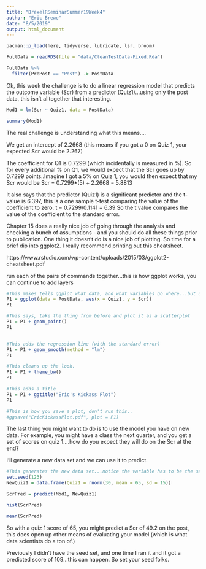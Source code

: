 ```yaml
---
title: "DrexelRSeminarSummer19Week4"
author: "Eric Brewe"
date: "8/5/2019"
output: html_document
---
```


```r
pacman::p_load(here, tidyverse, lubridate, lsr, broom)

FullData = readRDS(file = "data/CleanTestData-Fixed.Rda")

FullData %>%
  filter(PrePost == "Post") -> PostData
```

Ok, this week the challenge is to do a linear regression model that predicts the outcome variable (Scr) from a predictor (Quiz1)...using only the post data, this isn't alltogether that interesting.  

```r

Mod1 = lm(Scr ~ Quiz1, data = PostData)

summary(Mod1)
```
The real challenge is understanding what this means....

We get an intercept of 2.2668 (this means if you got a 0 on Quiz 1, your expected Scr would be 2.267)

The coefficient for Q1 is 0.7299 (which incidentally is measured in %). So for every additional % on Q1, we would expect that the Scr goes up by 0.7299 points..Imagine I got a 5% on Quiz 1, you would then expect that my Scr would be 
Scr = 0.7299*(5) + 2.2668 = 5.8813

It also says that the predictor (Quiz1) is a significant predictor and the t-value is 6.397, this is a one sample t-test comparing the value of the coefficient to zero.  t = 0.7299/0.1141 = 6.39  So the t value compares the value of the coefficient to the standard error.   

Chapter 15 does a really nice job of going through the analysis and checking a bunch of assumptions - and you should do all these things prior to publication.  One thing it doesn't do is a nice job of plotting.  So time for a brief dip into ggplot2. I really recommend printing out this cheatsheet.

https://www.rstudio.com/wp-content/uploads/2015/03/ggplot2-cheatsheet.pdf

run each of the pairs of commands together...this is how ggplot works, you can continue to add layers

```r
#This makes tells ggplot what data, and what variables go where...but doesn't plot anything yet.
P1 = ggplot(data = PostData, aes(x = Quiz1, y = Scr))
P1

#This says, take the thing from before and plot it as a scatterplot
P1 = P1 + geom_point()
P1


#This adds the regression line (with the standard error)
P1 = P1 + geom_smooth(method = "lm")
P1

#This cleans up the look.
P1 = P1 + theme_bw()
P1

#This adds a title
P1 = P1 + ggtitle("Eric's Kickass Plot")
P1

#This is how you save a plot, don't run this..
#ggsave("EricKickassPlot.pdf", plot = P1)

```
The last thing you might want to do is to use the model you have on new data. For example, you might have a class the next quarter, and you get a set of scores on quiz 1....how do you expect they will do on the Scr at the end? 

I'll generate a new data set and we can use it to predict. 

```r


#This generates the new data set...notice the variable has to be the same, eg, Qui1 has to be the name of the variable in order to make the prediction
set.seed(123)
NewQuiz1 = data.frame(Quiz1 = rnorm(30, mean = 65, sd = 15))

ScrPred = predict(Mod1, NewQuiz1)

hist(ScrPred)

mean(ScrPred)
```
So with a quiz 1 score of 65, you might predict a Scr of 49.2 on the post, this does open up other means of evaluating your model (which is what data scientists do a ton of.)

Previously I didn't have the seed set, and one time I ran it and it got a predicted score of 109...this can happen.  So set your seed folks.


